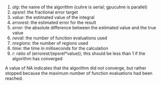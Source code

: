
1. *alg*: the name of the algorithm (cuhre is serial; gpucuhre is parallel)
2. *epsrel*: the fractional error target
3. *value*: the estimated value of the integral
4. *errorest*: the estimated error for the result
5. *error*: the absolute difference between the estimated value and the true value
6. *neval*: the number of function evaluations used
7. *nregions*: the number of regions used
8. *time*: the time in milliseconds for the calculation
9. *r*: ratio of (errorest/(epsrel*value)); this should be less than 1 if the algorithm has converged

A value of NA indicates that the algorithm did not converge,
but rather stopped because the maximum number of function evaluations had been reached.

